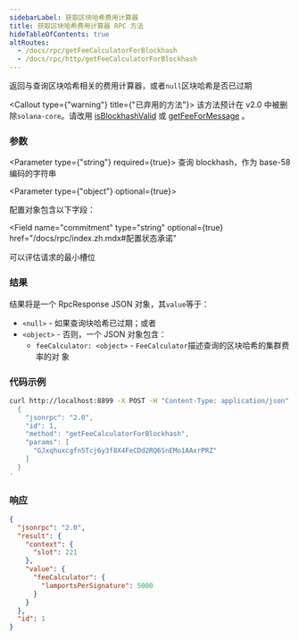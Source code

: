 ```yaml
---
sidebarLabel: 获取区块哈希费用计算器
title: 获取区块哈希费用计算器 RPC 方法
hideTableOfContents: true
altRoutes:
  - /docs/rpc/getFeeCalculatorForBlockhash
  - /docs/rpc/http/getFeeCalculatorForBlockhash
---
```


返回与查询区块哈希相关的费用计算器，或者`null`区块哈希是否已过期

<Callout type={"warning"} title={"已弃用的方法"}>
  该方法预计在 v2.0 中被删除`solana-core`。请改用
  [isBlockhashValid](/docs/rpc/http/isBlockhashValid) 或
  [getFeeForMessage](/docs/rpc/http/getFeeForMessage) 。
</Callout>

<DocSideBySide>

<DocLeftSide>

### 参数

<Parameter type={"string"} required={true}>
  查询 blockhash，作为 base-58 编码的字符串
</Parameter>

<Parameter type={"object"} optional={true}>

配置对象包含以下字段：

<Field
  name="commitment"
  type="string"
  optional={true}
  href="/docs/rpc/index.zh.mdx#配置状态承诺"
></Field>

<Field name="minContextSlot" type="number" optional={true}>
  可以评估请求的最小槽位
</Field>

</Parameter>

### 结果

结果将是一个 RpcResponse JSON 对象，其`value`等于：

- `<null>` - 如果查询块哈希已过期；或者
- `<object>` - 否则，一个 JSON 对象包含：
  - `feeCalculator: <object>` - `FeeCalculator`描述查询的区块哈希的集群费率的对
    象

</DocLeftSide>

<DocRightSide>

### 代码示例

```bash
curl http://localhost:8899 -X POST -H "Content-Type: application/json" -d '
  {
    "jsonrpc": "2.0",
    "id": 1,
    "method": "getFeeCalculatorForBlockhash",
    "params": [
      "GJxqhuxcgfn5Tcj6y3f8X4FeCDd2RQ6SnEMo1AAxrPRZ"
    ]
  }
'
```

### 响应

```json
{
  "jsonrpc": "2.0",
  "result": {
    "context": {
      "slot": 221
    },
    "value": {
      "feeCalculator": {
        "lamportsPerSignature": 5000
      }
    }
  },
  "id": 1
}
```

</DocRightSide>
</DocSideBySide>

